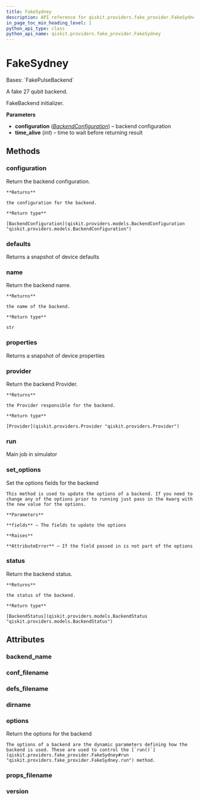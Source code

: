 ```yaml
---
title: FakeSydney
description: API reference for qiskit.providers.fake_provider.FakeSydney
in_page_toc_min_heading_level: 1
python_api_type: class
python_api_name: qiskit.providers.fake_provider.FakeSydney
---
```


# FakeSydney

<Class id="qiskit.providers.fake_provider.FakeSydney" github="https://github.com/qiskit/qiskit/tree/stable/0.24/qiskit/providers/fake_provider/backends/sydney/fake_sydney.py" signature="FakeSydney">
  Bases: `FakePulseBackend`

  A fake 27 qubit backend.

  FakeBackend initializer.

  **Parameters**

  *   **configuration** ([*BackendConfiguration*](qiskit.providers.models.BackendConfiguration "qiskit.providers.models.BackendConfiguration")) – backend configuration
  *   **time\_alive** (*int*) – time to wait before returning result

  ## Methods

  <span id="qiskit-providers-fake-provider-fakesydney-configuration" />

  ### configuration

  <Function id="qiskit.providers.fake_provider.FakeSydney.configuration" name="configuration" signature="FakeSydney.configuration()">
    Return the backend configuration.

    **Returns**

    the configuration for the backend.

    **Return type**

    [BackendConfiguration](qiskit.providers.models.BackendConfiguration "qiskit.providers.models.BackendConfiguration")
  </Function>

  <span id="qiskit-providers-fake-provider-fakesydney-defaults" />

  ### defaults

  <Function id="qiskit.providers.fake_provider.FakeSydney.defaults" name="defaults" signature="FakeSydney.defaults()">
    Returns a snapshot of device defaults
  </Function>

  <span id="qiskit-providers-fake-provider-fakesydney-name" />

  ### name

  <Function id="qiskit.providers.fake_provider.FakeSydney.name" name="name" signature="FakeSydney.name()">
    Return the backend name.

    **Returns**

    the name of the backend.

    **Return type**

    str
  </Function>

  <span id="qiskit-providers-fake-provider-fakesydney-properties" />

  ### properties

  <Function id="qiskit.providers.fake_provider.FakeSydney.properties" name="properties" signature="FakeSydney.properties()">
    Returns a snapshot of device properties
  </Function>

  <span id="qiskit-providers-fake-provider-fakesydney-provider" />

  ### provider

  <Function id="qiskit.providers.fake_provider.FakeSydney.provider" name="provider" signature="FakeSydney.provider()">
    Return the backend Provider.

    **Returns**

    the Provider responsible for the backend.

    **Return type**

    [Provider](qiskit.providers.Provider "qiskit.providers.Provider")
  </Function>

  <span id="qiskit-providers-fake-provider-fakesydney-run" />

  ### run

  <Function id="qiskit.providers.fake_provider.FakeSydney.run" name="run" signature="FakeSydney.run(run_input, **kwargs)">
    Main job in simulator
  </Function>

  <span id="qiskit-providers-fake-provider-fakesydney-set-options" />

  ### set\_options

  <Function id="qiskit.providers.fake_provider.FakeSydney.set_options" name="set_options" signature="FakeSydney.set_options(**fields)">
    Set the options fields for the backend

    This method is used to update the options of a backend. If you need to change any of the options prior to running just pass in the kwarg with the new value for the options.

    **Parameters**

    **fields** – The fields to update the options

    **Raises**

    **AttributeError** – If the field passed in is not part of the options
  </Function>

  <span id="qiskit-providers-fake-provider-fakesydney-status" />

  ### status

  <Function id="qiskit.providers.fake_provider.FakeSydney.status" name="status" signature="FakeSydney.status()">
    Return the backend status.

    **Returns**

    the status of the backend.

    **Return type**

    [BackendStatus](qiskit.providers.models.BackendStatus "qiskit.providers.models.BackendStatus")
  </Function>

  ## Attributes

  ### backend\_name

  <Attribute id="qiskit.providers.fake_provider.FakeSydney.backend_name" name="backend_name" attributeValue="= 'fake_sydney'" />

  ### conf\_filename

  <Attribute id="qiskit.providers.fake_provider.FakeSydney.conf_filename" name="conf_filename" attributeValue="= 'conf_sydney.json'" />

  ### defs\_filename

  <Attribute id="qiskit.providers.fake_provider.FakeSydney.defs_filename" name="defs_filename" attributeValue="= 'defs_sydney.json'" />

  ### dirname

  <Attribute id="qiskit.providers.fake_provider.FakeSydney.dirname" name="dirname" attributeValue="= '/home/computertreker/git/qiskit/qiskit/.tox/docs/lib/python3.8/site-packages/qiskit/providers/fake_provider/backends/sydney'" />

  ### options

  <Attribute id="qiskit.providers.fake_provider.FakeSydney.options" name="options">
    Return the options for the backend

    The options of a backend are the dynamic parameters defining how the backend is used. These are used to control the [`run()`](qiskit.providers.fake_provider.FakeSydney#run "qiskit.providers.fake_provider.FakeSydney.run") method.
  </Attribute>

  ### props\_filename

  <Attribute id="qiskit.providers.fake_provider.FakeSydney.props_filename" name="props_filename" attributeValue="= 'props_sydney.json'" />

  ### version

  <Attribute id="qiskit.providers.fake_provider.FakeSydney.version" name="version" attributeValue="= 1" />
</Class>

